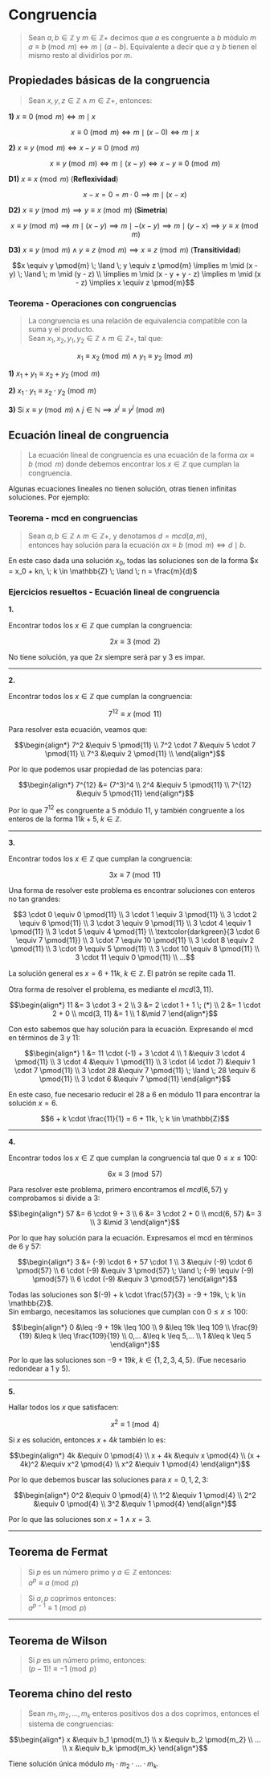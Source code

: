 # Congruencia 

> Sean $a, b \in \mathbb{Z}$ y $m \in \mathbb{Z}+$ decimos que $a$ es congruente a $b$ módulo $m$\
$a \equiv b \pmod{m} \iff m \mid (a - b)$. Equivalente a decir que $a$ y $b$ tienen el mismo resto al dividirlos por $m$.

## Propiedades básicas de la congruencia

> Sean $x, y, z \in \mathbb{Z} \; \land \; m \in \mathbb{Z}+$, entonces:

**1)** $x \equiv 0 \pmod{m} \iff m \mid x$

```math
x \equiv 0 \pmod{m} \iff m \mid (x - 0) \iff m \mid x
```

**2)** $x \equiv y \pmod{m} \iff x - y \equiv 0 \pmod{m}$

```math
x \equiv y \pmod{m} \iff m \mid (x - y) \iff x - y \equiv 0 \pmod{m}
```

**D1)** $x \equiv x \pmod{m}$ (**Reflexividad**)

```math
x - x = 0 = m \cdot 0 \implies m \mid (x - x)
```

**D2)** $x \equiv y \pmod{m} \implies y \equiv x \pmod{m}$ (**Simetría**)

```math
x \equiv y \pmod{m} \implies m \mid (x - y) \implies m \mid -(x - y) \implies m \mid (y - x) \implies y \equiv x \pmod{m}
```

**D3)** $x \equiv y \pmod{m} \; \land \; y \equiv z \pmod{m} \implies x \equiv z \pmod{m}$ (**Transitividad**)

```math
x \equiv y \pmod{m} \; \land \; y \equiv z \pmod{m} \implies m \mid (x - y) \; \land \; m \mid (y - z) \\ 
\implies m \mid (x - y + y - z) \implies m \mid (x - z) \implies x \equiv z \pmod{m}
```

### Teorema - Operaciones con congruencias

> La congruencia es una relación de equivalencia compatible con la suma y el producto.\
Sean $x_1, x_2, y_1, y_2 \in \mathbb{Z} \; \land \; m \in \mathbb{Z}+$, tal que: 

```math
x_1 \equiv x_2 \pmod{m} \; \land \; y_1 \equiv y_2 \pmod{m}
```

**1)** $x_1 + y_1 \equiv x_2 + y_2 \pmod{m}$

**2)** $x_1 \cdot y_1 \equiv x_2 \cdot y_2 \pmod{m}$

**3)** Si $x \equiv y \pmod{m} \; \land \; j \in \mathbb{N} \implies x^j \equiv y^j \pmod{m}$

## Ecuación lineal de congruencia

> La ecuación lineal de congruencia es una ecuación de la forma $ax \equiv b \pmod{m}$ donde debemos encontrar los $x \in \mathbb{Z}$ que cumplan la congruencia.

Algunas ecuaciones lineales no tienen solución, otras tienen infinitas soluciones. Por ejemplo: 

### Teorema - mcd en congruencias

> Sean $a, b \in \mathbb{Z} \; \land \; m \in \mathbb{Z}+$, y denotamos $d = mcd(a, m)$,\
entonces hay solución para la ecuación $ax \equiv b \pmod{m} \iff d \mid b$.

En este caso dada una solución $x_0$, todas las soluciones son de la forma $x = x_0 + kn, \; k \in \mathbb{Z} \; \land \; n = \frac{m}{d}$

### Ejercicios resueltos - Ecuación lineal de congruencia

**1.**

Encontrar todos los $x \in \mathbb{Z}$ que cumplan la congruencia:

```math 
2x \equiv 3 \pmod{2}
```

No tiene solución, ya que $2x$ siempre será par y $3$ es impar. 

***

**2.**

Encontrar todos los $x \in \mathbb{Z}$ que cumplan la congruencia:

```math
7^{12} \equiv x \pmod{11}
```

Para resolver esta ecuación, veamos que: 

```math
\begin{align*}
7^2 &\equiv 5 \pmod{11} \\
7^2 \cdot 7 &\equiv 5 \cdot 7 \pmod{11} \\
7^3 &\equiv 2 \pmod{11} \\
\end{align*}
```

Por lo que podemos usar propiedad de las potencias para:

```math
\begin{align*}
7^{12} &= (7^3)^4 \\
2^4 &\equiv 5 \pmod{11} \\
7^{12} &\equiv 5 \pmod{11}
\end{align*}
```

Por lo que $7^{12}$ es congruente a $5$ módulo $11$, y también congruente a los enteros de la forma $11k + 5, \; k \in \mathbb{Z}$.

***

**3.**

Encontrar todos los $x \in \mathbb{Z}$ que cumplan la congruencia:

```math
3x \equiv 7 \pmod{11}
```

Una forma de resolver este problema es encontrar soluciones con enteros no tan grandes: 

```math
3 \cdot 0 \equiv 0 \pmod{11} \\
3 \cdot 1 \equiv 3 \pmod{11} \\
3 \cdot 2 \equiv 6 \pmod{11} \\
3 \cdot 3 \equiv 9 \pmod{11} \\
3 \cdot 4 \equiv 1 \pmod{11} \\
3 \cdot 5 \equiv 4 \pmod{11} \\
\textcolor{darkgreen}{3 \cdot 6 \equiv 7 \pmod{11}} \\
3 \cdot 7 \equiv 10 \pmod{11} \\
3 \cdot 8 \equiv 2 \pmod{11} \\
3 \cdot 9 \equiv 5 \pmod{11} \\
3 \cdot 10 \equiv 8 \pmod{11} \\
3 \cdot 11 \equiv 0 \pmod{11} \\
...
```

La solución general es $x = 6 + 11k, \; k \in \mathbb{Z}$. El patrón se repite cada $11$.

Otra forma de resolver el problema, es mediante el $mcd(3, 11)$. 

```math
\begin{align*}
11 &= 3 \cdot 3 + 2 \\
3 &= 2 \cdot 1 + 1 \; (*) \\
2 &= 1 \cdot 2 + 0 \\
mcd(3, 11) &= 1 \\
1 &\mid 7 
\end{align*}
```

Con esto sabemos que hay solución para la ecuación. Expresando el mcd en términos de $3$ y $11$:

```math
\begin{align*}
1 &= 11 \cdot (-1) + 3 \cdot 4 \\
1 &\equiv 3 \cdot 4 \pmod{11} \\
3 \cdot 4 &\equiv 1 \pmod{11} \\
3 \cdot (4 \cdot 7) &\equiv 1 \cdot 7 \pmod{11} \\
3 \cdot 28 &\equiv 7 \pmod{11} \; \land \; 28 \equiv 6 \pmod{11} \\
3 \cdot 6 &\equiv 7 \pmod{11}
\end{align*}
```

En este caso, fue necesario reducir el $28$ a $6$ en módulo $11$ para encontrar la solución $x = 6$.

```math
6 + k \cdot \frac{11}{1} = 6 + 11k, \; k \in \mathbb{Z}
```

***

**4.**

Encontrar todos los $x \in \mathbb{Z}$ que cumplan la congruencia tal que $0 \leq x \leq 100$:

```math
6x \equiv 3 \pmod{57}
```

Para resolver este problema, primero encontramos el $mcd(6, 57)$ y comprobamos si divide a $3$:

```math
\begin{align*}
57 &= 6 \cdot 9 + 3 \\
6 &= 3 \cdot 2 + 0 \\
mcd(6, 57) &= 3 \\
3 &\mid 3
\end{align*}
```

Por lo que hay solución para la ecuación. Expresamos el mcd en términos de $6$ y $57$:

```math
\begin{align*}
3 &= (-9) \cdot 6 + 57 \cdot 1 \\
3 &\equiv (-9) \cdot 6 \pmod{57} \\
6 \cdot (-9) &\equiv 3 \pmod{57} \; \land \; (-9) \equiv (-9) \pmod{57} \\
6 \cdot (-9) &\equiv 3 \pmod{57} 
\end{align*}
```

Todas las soluciones son $(-9) + k \cdot \frac{57}{3} = -9 + 19k, \; k \in \mathbb{Z}$.\
Sin embargo, necesitamos las soluciones que cumplan con $0 \leq x \leq 100$:

```math
\begin{align*}
0 &\leq -9 + 19k \leq 100 \\
9 &\leq 19k \leq 109 \\
\frac{9}{19} &\leq k \leq \frac{109}{19} \\
0,... &\leq k \leq 5,... \\
1 &\leq k \leq 5
\end{align*}
```

Por lo que las soluciones son $-9 + 19k, \; k \in \{1, 2, 3, 4, 5\}$. (Fue necesario redondear a $1$ y $5$).

*** 

**5.**

Hallar todos los $x$ que satisfacen: 

```math
x^2 \equiv 1 \pmod{4}
```

Si $x$ es solución, entonces $x + 4k$ también lo es: 

```math
\begin{align*}
4k &\equiv 0 \pmod{4} \\
x + 4k &\equiv x \pmod{4} \\
(x + 4k)^2 &\equiv x^2 \pmod{4} \\
x^2 &\equiv 1 \pmod{4}
\end{align*}
```

Por lo que debemos buscar las soluciones para $x = 0, 1, 2, 3$:

```math
\begin{align*}
0^2 &\equiv 0 \pmod{4} \\
1^2 &\equiv 1 \pmod{4} \\
2^2 &\equiv 0 \pmod{4} \\
3^2 &\equiv 1 \pmod{4}
\end{align*}
```

Por lo que las soluciones son $x = 1 \land x = 3$.

***

## Teorema de Fermat 

> Si $p$ es un número primo y $a \in \mathbb{Z}$ entonces:\
$a^{p} \equiv a \pmod{p}$

> Si $a, p$ coprimos entonces:\
$a^{p-1} \equiv 1 \pmod{p}$

***

## Teorema de Wilson 

> Si $p$ es un número primo, entonces:\
$(p - 1)! \equiv -1 \pmod{p}$

## Teorema chino del resto

> Sean $m_1, m_2, ..., m_k$ enteros positivos dos a dos coprimos, entonces el sistema de congruencias:

```math
\begin{align*}
x &\equiv b_1 \pmod{m_1} \\
x &\equiv b_2 \pmod{m_2} \\
... \\
x &\equiv b_k \pmod{m_k}
\end{align*}
```

Tiene solución única módulo $m_1 \cdot m_2 \cdot ... \cdot m_k$.